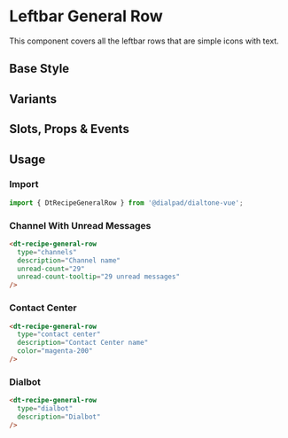 

<Meta of={GeneralRowStories}/>

# Leftbar General Row

<Subtitle>
  This component covers all the leftbar rows that are simple icons with text.
</Subtitle>

## Base Style

<Canvas>
  <Story of={GeneralRowStories.Default} />
</Canvas>

## Variants

<Canvas>
  <Story of={GeneralRowStories.Variants} />
</Canvas>

## Slots, Props & Events

<Controls />

## Usage

### Import

```jsx
import { DtRecipeGeneralRow } from '@dialpad/dialtone-vue';
```

### Channel With Unread Messages

```html
<dt-recipe-general-row
  type="channels"
  description="Channel name"
  unread-count="29"
  unread-count-tooltip="29 unread messages"
/>
```

### Contact Center

```html
<dt-recipe-general-row
  type="contact center"
  description="Contact Center name"
  color="magenta-200"
/>
```

### Dialbot

```html
<dt-recipe-general-row
  type="dialbot"
  description="Dialbot"
/>
```
